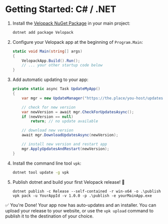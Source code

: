 # Getting Started: C# / .NET
<AppliesTo all />

1. Install the  [Velopack NuGet Package](https://www.nuget.org/packages/velopack) in your main project:
   ```cmd
   dotnet add package Velopack
   ```
0. Configure your Velopack app at the beginning of `Program.Main`:
   ```cs
   static void Main(string[] args)
   {
       VelopackApp.Build().Run();
       // ... your other startup code below
   }
   ```
0. Add automatic updating to your app:
   ```cs
   private static async Task UpdateMyApp()
   {
       var mgr = new UpdateManager("https://the.place/you-host/updates");

       // check for new version
       var newVersion = await mgr.CheckForUpdatesAsync();
       if (newVersion == null)
           return; // no update available

       // download new version
       await mgr.DownloadUpdatesAsync(newVersion);

       // install new version and restart app
       mgr.ApplyUpdatesAndRestart(newVersion);
   }
   ```
0. Install the command line tool `vpk`:
   ```cmd
   dotnet tool update -g vpk
   ```
0. Publish dotnet and build your first Velopack release! 🎉
   ```batch
   dotnet publish -c Release --self-contained -r win-x64 -o .\publish
   vpk pack -u YourAppId -v 1.0.0 -p .\publish -e yourMainApp.exe
   ```

✅ You're Done! Your app now has auto-updates and an installer.
You can upload your release to your website, or use the `vpk upload` command to publish it to the destination of your choice.